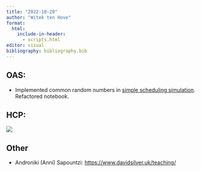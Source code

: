 ```yaml
---
title: "2022-10-20"
author: "Witek ten Hove"
format:
  html:
    include-in-header:
      - scripts.html
editor: visual
bibliography: bibliography.bib
---
```


## OAS:

-   Implemented common random numbers in [simple scheduling simulation](https://witusj.github.io/research/experiments/sched-sim.html). Refactored notebook.

## HCP:

![](images/notesrene20221103.jpeg)

## Other

-   Androniki (Anni) Sapountzi: <https://www.davidsilver.uk/teaching/>
